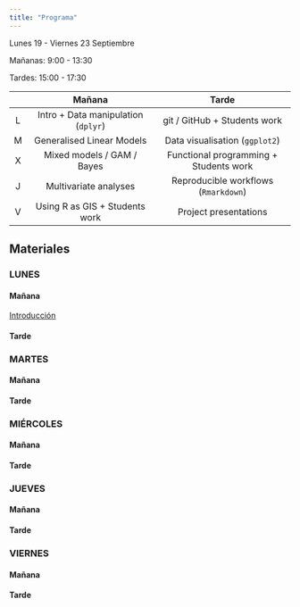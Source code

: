 ```yaml
---
title: "Programa"
---
```


Lunes 19 - Viernes 23 Septiembre 

Mañanas: 9:00 - 13:30

Tardes: 15:00 - 17:30

|     |                Mañana               |         Tarde                          |
|:---:|:-----------------------------------:|:--------------------------------------:|
|  L  | Intro + Data manipulation (`dplyr`) | git / GitHub + Students work           |
|  M  | Generalised Linear Models           | Data visualisation (`ggplot2`)         |
|  X  | Mixed models / GAM / Bayes          | Functional programming + Students work |
|  J  | Multivariate analyses               | Reproducible workflows (`Rmarkdown`)     |
|  V  | Using R as GIS + Students work      | Project presentations                  |


## Materiales

### LUNES

#### Mañana

[Introducción](slides/intro.pdf)



#### Tarde


### MARTES

#### Mañana

#### Tarde

### MIÉRCOLES

#### Mañana

#### Tarde


### JUEVES

#### Mañana

#### Tarde


### VIERNES

#### Mañana

#### Tarde





